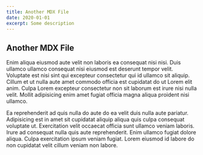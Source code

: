 ```yaml
---
title: Another MDX File
date: 2020-01-01
excerpt: Some description
---
```



## Another MDX File

<Bio />

Enim aliqua eiusmod aute velit non laboris ea consequat nisi nisi. Duis ullamco ullamco consequat nisi eiusmod est deserunt tempor velit. Voluptate est nisi sint qui excepteur consectetur qui id ullamco sit aliquip. Cillum et ut nulla aute amet commodo officia est cupidatat do ut Lorem elit anim. Culpa Lorem excepteur consectetur non sit laborum est irure nisi nulla velit. Mollit adipisicing enim amet fugiat officia magna aliqua proident nisi ullamco.

Ea reprehenderit ad quis nulla do aute do ea velit duis nulla aute pariatur. Adipisicing est in amet sit cupidatat aliquip aliqua quis culpa consequat voluptate ut. Exercitation velit occaecat officia sunt ullamco veniam laboris. Irure ad consequat nulla quis aute reprehenderit. Enim ullamco fugiat dolore aliqua. Culpa exercitation ipsum veniam fugiat. Lorem eiusmod id labore do non cupidatat velit cillum veniam non labore.
